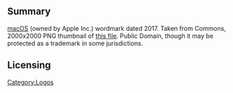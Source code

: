 {{Lowercase}}
== Summary ==
[https://www.apple.com/macos macOS] (owned by Apple Inc.) wordmark dated 2017. Taken from Commons, 2000x2000 PNG thumbnail of [https://commons.wikimedia.org/w/index.php?curid=60669950 this file]. Public Domain, though it may be protected as a trademark in some jurisdictions.

[[Category:Logos]]

== Licensing ==
{{PD}}